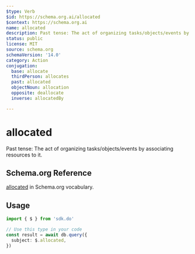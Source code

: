 ```yaml
---
$type: Verb
$id: https://schema.org.ai/allocated
$context: https://schema.org.ai
name: allocated
description: Past tense: The act of organizing tasks/objects/events by associating resources to it.
status: public
license: MIT
source: schema.org
schemaVersion: '14.0'
category: Action
conjugation:
  base: allocate
  thirdPerson: allocates
  past: allocated
  objectNoun: allocation
  opposite: deallocate
  inverse: allocatedBy

---
```


# allocated

Past tense: The act of organizing tasks/objects/events by associating resources to it.

## Schema.org Reference

[allocated](https://schema.org/AllocateAction) in Schema.org vocabulary.

## Usage

```typescript
import { $ } from 'sdk.do'

// Use this type in your code
const result = await db.query({
  subject: $.allocated,
})
```

